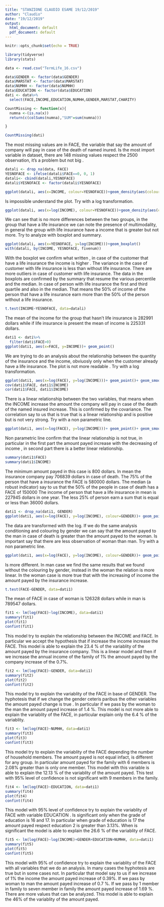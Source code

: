 ---
title: "STANZIONE CLAUDIO ESAME 19/12/2019"
author: "Claudio"
date: "19/12/2019"
output:
  html_document: default
  pdf_document: default
---

```{r setup, include=FALSE}
knitr::opts_chunk$set(echo = TRUE)
```

```{r}
library(tidyverse)
library(stats)
```

```{r}
data <- read.csv("TermLife_16.csv")

data$GENDER <- factor(data$GENDER)
data$MARSTAT <- factor(data$MARSTAT)
data$NUMHH <- factor(data$NUMHH)
data$EDUCATION <- factor(data$EDUCATION)
dati <- data%>%
  select(FACE,INCOME,EDUCATION,NUMHH,GENDER,MARSTAT,CHARITY)

```

```{r}
CountMissing <- function(x){
  numna <-(is.na(x))
  return(c(colSums(numna),"SUM"=sum(numna)))

}
```

```{r}
CountMissing(dati)
```
The most missing values are in FACE, the variable that say the amount of company will pay in case of the death of named inured. Is the most import variable in dataset, there are 148 missing values respect the 2500 observation, it's a problem but not big . 

```{r}
datali <- drop_na(data, FACE)
YESNOFACE <- ifelse(datali$FACE==0, 0, 1)
datali<- cbind(datali,YESNOFACE)
datali$YESNOFACE <- factor(datali$YESNOFACE)

ggplot(datali, aes(x=INCOME, colour=YESNOFACE))+geom_density(aes(colour=YESNOFACE, fill=YESNOFACE, alpha=0.3))
```
Is impossible understand the plot. Try with a log transformation.

```{r}
ggplot(datali, aes(x=log(INCOME), colour=YESNOFACE))+geom_density(aes(colour=YESNOFACE, fill=YESNOFACE, alpha=0.3))
```
We can see that is no more differences between the two groups, in the group that have a life insurance we can note the presence of multimodality, in general the group with life insurance have a income that is greater but not more. Try to analyze with boxplot and summary.

```{r}
ggplot(datali, aes(x=YESNOFACE, y=log(INCOME)))+geom_boxplot()
with(datali, by(INCOME, YESNOFACE, fivenum))
```
With the boxplot we confirm what written , in case of the customer that have a life insurance the income is higher . The variance in the case of customer with life insurance is less than without life insurance. There are more outliers in case of customer with life insurance. The data in the boxplots are confirmed by the summary that resume the various percentile and the median. In case of person with life insurance the first and third quartile and also in the median. That means the 50% of income of the person that have a life insurance earn more than the 50% of the person without a life insurance. 

```{r}
t.test(INCOME~YESNOFACE, data=datali)
```
The mean of the income for the group that hasn't life insurance is 282991 dollars while if life insurance is present the mean of income is 225331 dollars. 

```{r}
dati1 <- dati%>%
  filter(dati$FACE>0)
ggplot(dati1, aes(x=FACE, y=INCOME))+ geom_point()
```
We are trying to do an analysis about the relationship between the quantity of the insurance and the income, obviuosly only when the customer already have a life insurance. The plot is not more readable . Try with a log transformation.

```{r}
ggplot(dati1, aes(x=log(FACE), y=log(INCOME)))+ geom_point()+ geom_smooth(method = "lm")
cov(dati1$FACE, dati1$INCOME)
cor(dati1$FACE, dati1$INCOME)
```
There is a linear relationship between the two variables, that means when the INCOME increase the amount the company will pay in case of the death of the named insured increase. This is confirmed by the covariance. The correlation say to us that is true that is a linear relationship and is positive but is not very strong. Try with a non parametric line.

```{r}
ggplot(dati1, aes(x=log(FACE), y=log(INCOME)))+ geom_point()+ geom_smooth(method = "loess")
```
Non parametric line confirm that the linear relationship is not true, in particular in the first part the amount payed increase with the decreasing of income , in second part there is a better linear relationship.

```{r}
summary(dati1$FACE)
summary(dati1$INCOME)
```
The minimum amount payed in this case is 800 dollars. In mean the insurance company pay 706839 dollars in case of death. The 75% of the person that have a insurance the FACE is 580000 dollars. The median (a robust indicator) say to us that the 50% of the people in case of death has a FACE of 150000 
The income of person that have a life insurance in mean is 227945 dollars in one year. The less 25% of person earn a sum that is equal or less than 36000 dollars. 

```{r}
dati1 <- drop_na(dati1, GENDER)
ggplot(dati1, aes(x=log(FACE), y=log(INCOME), colour=GENDER))+ geom_point()+ geom_smooth(method = "lm")
```
The data are transformed with the log. If we do the same analysis conditioning and colouring by gender we can say that the amount payed to the man in case of death is greater than the amount payed to the woman. Is important say that there are less observation of woman than man. Try with a non parametric line. 

```{r}
ggplot(dati1, aes(x=log(FACE), y=log(INCOME), colour=GENDER))+ geom_point()+ geom_smooth(method = "loess")
```
Is more different. In man case we find the same results that we found without the colouring by gender, instead in the woman the relation is more linear. In the woman case is more true that with the increasing of income the amount payed by the insurance increase.
```{r}
t.test(FACE~GENDER, data=dati1)
```
The mean of FACE in case of woman is 126328 dollars while in man is 789547 dollars.

```{r}
fit1 <- lm(log(FACE)~log(INCOME), data=dati1)
summary(fit1)
plot(fit1)
confint(fit1)
```

This model try to explain the relationship between the INCOME and FACE. In particular we accept the hypothesis that if increase the income increase the FACE. This model is able to explain the 23.4 % of the variablity of the amount payed by the insurance company. This is a linear model and then if we increase the annual income of the family of 1% the amount payed by the company increase of the 0.7%.

```{r}
fit2 <- lm(log(FACE)~GENDER, data=dati1)
summary(fit2)
plot(fit2)
confint(fit2)
```
This model try to explain the variablity of the FACE in base of GENDER. The hyphotesis that if we change the gender ceteris paribus the other variables the amount payed change is true . In particular if we pass by the woman to the man the amount payed increase of 1.4 %. This model is not more able to explain the variablity of the FACE, in particular explain only the 6.4 % of the variablity.

```{r}

fit3 <- lm(log(FACE)~NUMHH, data=dati1)
summary(fit3)
plot(fit3)
confint(fit3)
```

This model try to explain the variablity of the FACE depending the number of household members. The amount payed is not equal infact, is different for any group. In particular amount payed for the family with 6 members is 2.08%  greater than is only one member. This model with this variable is able to explain the 12.13 % of the variablity of the amount payed. This test with 95% level of confidence is not significant with 9 members in the family.

```{r}

fit4 <- lm(log(FACE)~EDUCATION, data=dati1)
summary(fit4)
plot(fit4)
confint(fit4)

```

This model with 95% level of confidence try to explain the variablity of FACE with variable EDUCATION . Is significant only when the grade of education is 16 and 17. In particular when grade of education is 17 the amount payed respect education 2 is greater than 3.13%. When is significant the model is able to explain the 26.6 % of the variablity of FACE.

```{r}
fit5 <- lm(log(FACE)~log(INCOME)+GENDER+EDUCATION+NUMHH, data=dati1)
summary(fit5)
plot(fit5)
confint(fit5)
```

This model with 95% of confidence try to explain the variablity of the FACE with all variables that we do an analysis. In many cases the hyphotesis are true but in some cases not. In particular that model say to us if we increase of 1% the income the amount payed increase of 0.39%. If we pass by woman to man the amount payed increase of 0.7 %. If we pass by 1 member in family to seven member in family the amount payed increase of 1.69 %. There are more values that can be analyzed. This model is able to explain the 46% of the variablity of the amount payed.